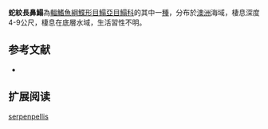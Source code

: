 {{Speciesbox
| name = 蛇紋長鼻鰨
| status = NE
| status_system = IUCN3.1
| image = 
| image_width = 250px
| genus = Soleichthys
| species = serpenpellis
| authority = Munroe & Menke, [[2004|2004]]
| synonyms = 
}}

'''蛇紋長鼻鰨'''為[[輻鰭魚綱|輻鰭魚綱]][[鰈形目|鰈形目]][[鰨亞目|鰨亞目]][[鰨科|鰨科]]的其中一[[種|種]]，分布於[[澳洲|澳洲]]海域，棲息深度4-9公尺，棲息在底層水域，生活習性不明。
==参考文献==
*{{FishBase_species|genus=Soleichthys|species=serpenpellis|year=2014|month=4}}

== 扩展阅读 ==
{{refbegin}}
{{wikispecies-inline|Soleichthys serpenpellis|蛇紋長鼻鰨}}
{{refend}}
{{Taxonbar|from=Q6430795}}

[[Category:長鼻鰨屬|serpenpellis]]


{{魚類小作品}}